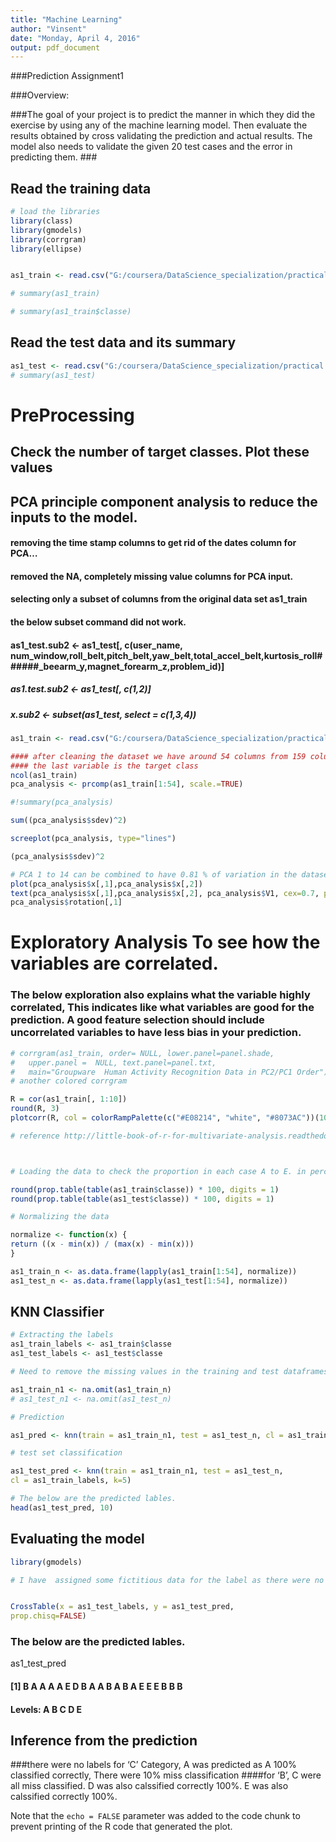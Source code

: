 ---
title: "Machine Learning"
author: "Vinsent"
date: "Monday, April 4, 2016"
output: pdf_document
---
###Prediction Assignment1

###Overview:

###The goal of your project is to predict the manner in which they did the exercise by using any of the machine learning model. Then evaluate the results obtained by cross validating the prediction and actual results. The model also needs to validate the given 20 test cases and the error in predicting them.
###



## Read the training data
```{r }
# load the libraries
library(class)
library(gmodels)
library(corrgram)
library(ellipse)


as1_train <- read.csv("G:/coursera/DataScience_specialization/practical machine learning/assignment1/pml-training_01.csv", header = TRUE, sep = ",")

# summary(as1_train) 

# summary(as1_train$classe) 

```
## Read the test data and its summary

```{r}
as1_test <- read.csv("G:/coursera/DataScience_specialization/practical machine learning/assignment1/pml-training_01.csv", header = TRUE, sep = ",")
# summary(as1_test)

```
# PreProcessing

## Check the number of target classes. Plot these values

## PCA principle component analysis to reduce the inputs to the model.

#### removing the time stamp columns to get rid of the dates column for PCA...
#### removed the NA, completely missing value columns for PCA input.
#### selecting only a subset of columns from the original data set as1_train

####  the below subset command did not work.
#### as1_test.sub2 <- as1_test[, c(user_name, num_window,roll_belt,pitch_belt,yaw_belt,total_accel_belt,kurtosis_roll######_beearm_y,magnet_forearm_z,problem_id)]

##### as1.test.sub2 <- as1_test[, c(1,2)]
##### x.sub2 <- subset(as1_test,  select = c(1,3,4))
```{r}
as1_train <- read.csv("G:/coursera/DataScience_specialization/practical machine learning/assignment1/pml-training_01.csv", header = TRUE, sep = ",")

#### after cleaning the dataset we have around 54 columns from 159 columns.. 
#### the last variable is the target class
ncol(as1_train)
pca_analysis <- prcomp(as1_train[1:54], scale.=TRUE)

#!summary(pca_analysis)

sum((pca_analysis$sdev)^2)

screeplot(pca_analysis, type="lines")

(pca_analysis$sdev)^2

# PCA 1 to 14 can be combined to have 0.81 % of variation in the dataset. but for this study I am taking only PCA1 and PCA 2. Also this is able to capure the five groups A,B,C,D,E
plot(pca_analysis$x[,1],pca_analysis$x[,2])
text(pca_analysis$x[,1],pca_analysis$x[,2], pca_analysis$V1, cex=0.7, pos=4, col="red")
pca_analysis$rotation[,1]

```
# Exploratory Analysis To see how the variables are correlated.
### The below exploration also explains what the variable highly correlated, This indicates like what variables are good for the prediction. A good feature selection should include uncorrelated variables to have less bias in your prediction.
```{r}
# corrgram(as1_train, order= NULL, lower.panel=panel.shade,
#   upper.panel =  NULL, text.panel=panel.txt,
#   main="Groupware  Human Activity Recognition Data in PC2/PC1 Order")
# another colored corrgram

R = cor(as1_train[, 1:10])
round(R, 3)
plotcorr(R, col = colorRampPalette(c("#E08214", "white", "#8073AC"))(10), type = "lower")

```



```{r}
# reference http://little-book-of-r-for-multivariate-analysis.readthedocs.org/en/latest/src/multivariateanalysis.html



# Loading the data to check the proportion in each case A to E. in percentage

round(prop.table(table(as1_train$classe)) * 100, digits = 1)
round(prop.table(table(as1_test$classe)) * 100, digits = 1)

# Normalizing the data  

normalize <- function(x) {
return ((x - min(x)) / (max(x) - min(x)))
}

as1_train_n <- as.data.frame(lapply(as1_train[1:54], normalize))
as1_test_n <- as.data.frame(lapply(as1_test[1:54], normalize))

```
## KNN Classifier
```{r}



# Extracting the labels
as1_train_labels <- as1_train$classe
as1_test_labels <- as1_test$classe

# Need to remove the missing values in the training and test dataframes

as1_train_n1 <- na.omit(as1_train_n)
# as1_test_n1 <- na.omit(as1_test_n)

# Prediction

as1_pred <- knn(train = as1_train_n1, test = as1_test_n, cl = as1_train_labels, k=5)

# test set classification

as1_test_pred <- knn(train = as1_train_n1, test = as1_test_n,
cl = as1_train_labels, k=5)

# The below are the predicted lables.
head(as1_test_pred, 10)
```
## Evaluating the model

```{r}


library(gmodels)

# I have  assigned some fictitious data for the label as there were no lables given for the test set.


CrossTable(x = as1_test_labels, y = as1_test_pred,
prop.chisq=FALSE)
```
### The below are the predicted lables.
as1_test_pred

####  [1] B A A A A E D B A A B A B A E E E B B B
#### Levels: A B C D E


## Inference from the prediction

###there were no labels for 'C' Category, A was predicted as A 100% classified correctly, There were 10% miss classification ####for 'B', C were all miss classified. D was also calssified correctly 100%. E was also calssified correctly 100%.

Note that the `echo = FALSE` parameter was added to the code chunk to prevent printing of the R code that generated the plot.